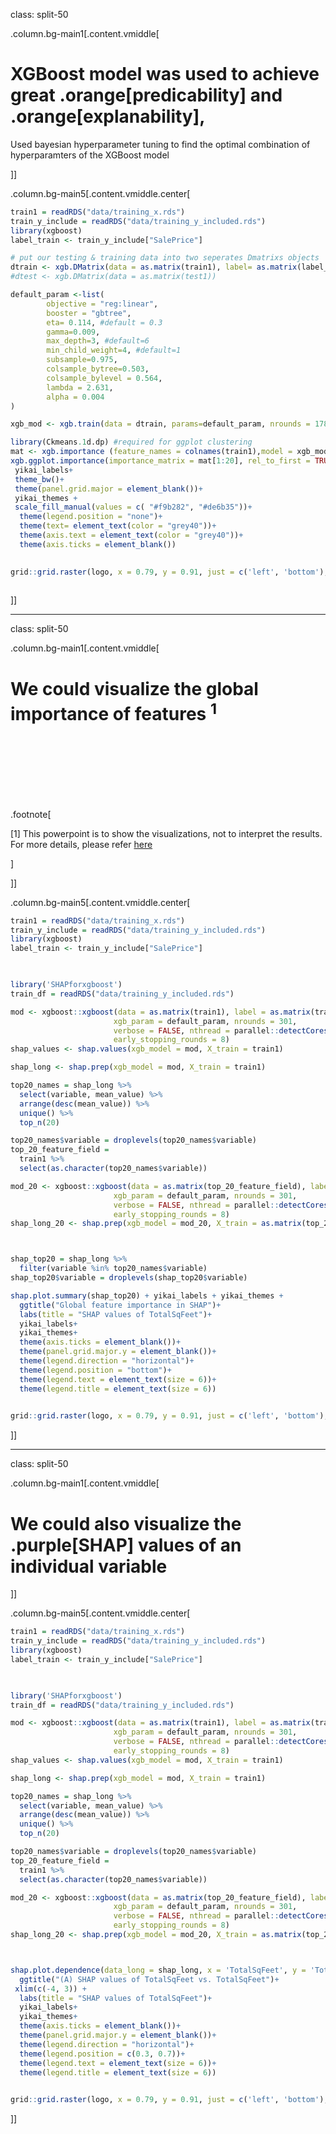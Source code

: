



class: split-50

.column.bg-main1[.content.vmiddle[

# XGBoost model was used to achieve great .orange[predicability] and .orange[explanability], 
Used bayesian hyperparameter tuning to find the optimal combination of hyperparamters of the XGBoost model


]]

.column.bg-main5[.content.vmiddle.center[


```r

train1 = readRDS("data/training_x.rds")
train_y_include = readRDS("data/training_y_included.rds")
library(xgboost)
label_train <- train_y_include["SalePrice"]

# put our testing & training data into two seperates Dmatrixs objects
dtrain <- xgb.DMatrix(data = as.matrix(train1), label= as.matrix(label_train))
#dtest <- xgb.DMatrix(data = as.matrix(test1))

default_param <-list(
        objective = "reg:linear",
        booster = "gbtree",
        eta= 0.114, #default = 0.3
        gamma=0.009,
        max_depth=3, #default=6
        min_child_weight=4, #default=1
        subsample=0.975,
        colsample_bytree=0.503,
        colsample_bylevel = 0.564,
        lambda = 2.631,
        alpha = 0.004
)

xgb_mod <- xgb.train(data = dtrain, params=default_param, nrounds = 178)

library(Ckmeans.1d.dp) #required for ggplot clustering
mat <- xgb.importance (feature_names = colnames(train1),model = xgb_mod)
xgb.ggplot.importance(importance_matrix = mat[1:20], rel_to_first = TRUE, n_clusters = 2)+
 yikai_labels+
 theme_bw()+
 theme(panel.grid.major = element_blank())+
 yikai_themes +
 scale_fill_manual(values = c( "#f9b282", "#de6b35"))+
  theme(legend.position = "none")+
  theme(text= element_text(color = "grey40"))+
  theme(axis.text = element_text(color = "grey40"))+
  theme(axis.ticks = element_blank())
    

grid::grid.raster(logo, x = 0.79, y = 0.91, just = c('left', 'bottom'), width = unit(1.5, 'inches'))
    
```



]]



---


class: split-50

.column.bg-main1[.content.vmiddle[

# We could visualize the global importance of features <sup>1</sup>
<br>
<br>
<br>
<br>
<br>
<br>


.footnote[

[1]  This powerpoint is to show the visualizations, not to interpret the results. For more details, please refer [here](https://github.com/slundberg/shap)

]

]]



.column.bg-main5[.content.vmiddle.center[


```r
train1 = readRDS("data/training_x.rds")
train_y_include = readRDS("data/training_y_included.rds")
library(xgboost)
label_train <- train_y_include["SalePrice"]

  


```

```r
library('SHAPforxgboost')
train_df = readRDS("data/training_y_included.rds")

mod <- xgboost::xgboost(data = as.matrix(train1), label = as.matrix(train_df$SalePrice), 
                       xgb_param = default_param, nrounds = 301,
                       verbose = FALSE, nthread = parallel::detectCores() - 2,
                       early_stopping_rounds = 8)
shap_values <- shap.values(xgb_model = mod, X_train = train1)

shap_long <- shap.prep(xgb_model = mod, X_train = train1)

top20_names = shap_long %>%
  select(variable, mean_value) %>%
  arrange(desc(mean_value)) %>%
  unique() %>%
  top_n(20)

top20_names$variable = droplevels(top20_names$variable)
top_20_feature_field = 
  train1 %>%
  select(as.character(top20_names$variable))

mod_20 <- xgboost::xgboost(data = as.matrix(top_20_feature_field), label = as.matrix(train_df$SalePrice), 
                       xgb_param = default_param, nrounds = 301,
                       verbose = FALSE, nthread = parallel::detectCores() -2,
                       early_stopping_rounds = 8)
shap_long_20 <- shap.prep(xgb_model = mod_20, X_train = as.matrix(top_20_feature_field))



shap_top20 = shap_long %>%
  filter(variable %in% top20_names$variable)
shap_top20$variable = droplevels(shap_top20$variable)

shap.plot.summary(shap_top20) + yikai_labels + yikai_themes + 
  ggtitle("Global feature importance in SHAP")+
  labs(title = "SHAP values of TotalSqFeet")+
  yikai_labels+
  yikai_themes+
  theme(axis.ticks = element_blank())+
  theme(panel.grid.major.y = element_blank())+
  theme(legend.direction = "horizontal")+
  theme(legend.position = "bottom")+
  theme(legend.text = element_text(size = 6))+
  theme(legend.title = element_text(size = 6))

  
grid::grid.raster(logo, x = 0.79, y = 0.91, just = c('left', 'bottom'), width = unit(1.5, 'inches'))
```



]]




---


class: split-50

.column.bg-main1[.content.vmiddle[

# We could also visualize the .purple[SHAP] values of an individual variable



]]



.column.bg-main5[.content.vmiddle.center[


```r
train1 = readRDS("data/training_x.rds")
train_y_include = readRDS("data/training_y_included.rds")
library(xgboost)
label_train <- train_y_include["SalePrice"]

  


```

```r
library('SHAPforxgboost')
train_df = readRDS("data/training_y_included.rds")

mod <- xgboost::xgboost(data = as.matrix(train1), label = as.matrix(train_df$SalePrice), 
                       xgb_param = default_param, nrounds = 301,
                       verbose = FALSE, nthread = parallel::detectCores() - 2,
                       early_stopping_rounds = 8)
shap_values <- shap.values(xgb_model = mod, X_train = train1)

shap_long <- shap.prep(xgb_model = mod, X_train = train1)

top20_names = shap_long %>%
  select(variable, mean_value) %>%
  arrange(desc(mean_value)) %>%
  unique() %>%
  top_n(20)

top20_names$variable = droplevels(top20_names$variable)
top_20_feature_field = 
  train1 %>%
  select(as.character(top20_names$variable))

mod_20 <- xgboost::xgboost(data = as.matrix(top_20_feature_field), label = as.matrix(train_df$SalePrice), 
                       xgb_param = default_param, nrounds = 301,
                       verbose = FALSE, nthread = parallel::detectCores() -2,
                       early_stopping_rounds = 8)
shap_long_20 <- shap.prep(xgb_model = mod_20, X_train = as.matrix(top_20_feature_field))



shap.plot.dependence(data_long = shap_long, x = 'TotalSqFeet', y = 'TotalSqFeet', color_feature = 'TotalSqFeet') + 
  ggtitle("(A) SHAP values of TotalSqFeet vs. TotalSqFeet")+
 xlim(c(-4, 3)) +
  labs(title = "SHAP values of TotalSqFeet")+
  yikai_labels+
  yikai_themes+
  theme(axis.ticks = element_blank())+
  theme(panel.grid.major.y = element_blank())+
  theme(legend.direction = "horizontal")+
  theme(legend.position = c(0.3, 0.7))+
  theme(legend.text = element_text(size = 6))+
  theme(legend.title = element_text(size = 6))

  
grid::grid.raster(logo, x = 0.79, y = 0.91, just = c('left', 'bottom'), width = unit(1.5, 'inches'))
```



]]








